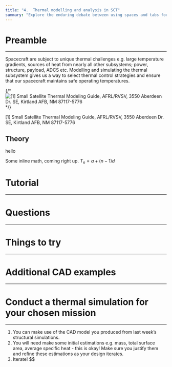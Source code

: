 ```yaml
---
title: "4.  Thermal modelling and analysis in SCT"
summary: "Explore the enduring debate between using spaces and tabs for code indentation, and why this choice matters more than you might think."
---
```


# Preamble

---

Spacecraft are subject to unique thermal challenges e.g. large temperature gradients, sources of heat from nearly all other subsystems; power, structure, payload, ADCS etc. Modelling and simulating the thermal subsystem gives us a way to select thermal control strategies and ensure that our spacecraft maintains safe operating temperatures.

{/* ![[1] Small Satellite Thermal Modeling Guide, AFRL/RVSV, 3550 Aberdeen Dr. SE, Kirtland AFB, NM 87117-5776](image.png) */}

[1] Small Satellite Thermal Modeling Guide, AFRL/RVSV, 3550 Aberdeen Dr. SE, Kirtland AFB, NM 87117-5776

## Theory

hello

Some inline math, coming right up. $T_n = a + (n-1)d$

# Tutorial

---

# Questions

---

# Things to try

---

# Additional CAD examples

---

# Conduct a thermal simulation for your chosen mission

---

1. You can make use of the CAD model you produced from last week’s structural simulations.
2. You will need make some initial estimations e.g. mass, total surface area, average specific heat - this is okay! Make sure you justify them and refine these estimations as your design iterates.
3. Iterate!
   $$
